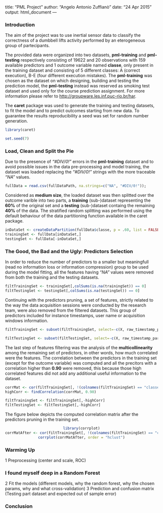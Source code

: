 title: "PML Project"
author: "Angelo Antonio Zuffianò"
date: "24 Apr 2015"
output: html_document
---

### Introduction
The aim of the project was to use inertial sensor data to classify the correctness of a dumbbell lifts activity performed by an eterogeneous group of partecipants. 

The provided data were organized into two datasets, **pml-training** and **pml-testing** respectively consisting of 19622 and 20 observations with 159 available predictors and 1 outcome variable named **classe**, only present in the training dataset and consisting of 5 different classes: A (correct execution), B-E (four different execution mistakes). The **pml-training** was chosen as the dataset on which designing, building and testing the prediction model, the **pml-testing** instead was reserved as smoking test dataset and used only for the course prediction assignment. For more information please refer to <http://groupware.les.inf.puc-rio.br/har>.

The **caret** package was used to generate the training and testing datasets, to fit the model and to predict outcomes starting from new data. To guarantee the results reproducibility a seed was set for random number generation.

```r
library(caret)

set.seed(7)
```

### Load, Clean and Split the Pie
Due to the presence of *"#DIV/0!"* errors in the **pml-training** dataset and to avoid possible issues in the data pre-processing and model training, the dataset was loaded replacing the *"#DIV/0!"* strings with the more traceable *"NA"* values.

```r
fullData = read.csv(fullDataPath, na.strings=c("NA", "#DIV/0!"));
```

Considered as **medium size**, the loaded dataset was then splitted over the outcome varible into two parts, a **training** (sub-)dataset representing the **60%** of the original set and a **testing** (sub-)dataset containg the remaining **40%** of the data. The stratified random splitting was performed using the default behaviour of the data partitioning function available in the caret package. 

```r
inDataSet <- createDataPartition(fullData$classe, p = .60, list = FALSE)
trainingSet <- fullData[inDataSet,]
testingSet <- fullData[-inDataSet,]
```

### The Good, the Bad and the Ugly: Predictors Selection
In order to reduce the number of predictors to a smaller but meaningfull (read no information loss or information compression) group to be used during the model fitting, all the features having *"NA"* values were removed from both the training and the testing datasets.

```r
filtTrainingSet <- trainingSet[,colSums(is.na(trainingSet)) == 0]
filtTestingSet <- testingSet[,colSums(is.na(testingSet)) == 0]
```

Continuing with the predictors pruning, a set of features, strictly related to the way the data acquisition sessions were conducted by the research team, were also removed from the filtered datasets. This group of predictors included for instance timestamps, user name or acquisition windows information.

```r
filtTrainingSet <- subset(filtTrainingSet, select=-c(X, raw_timestamp_part_1, raw_timestamp_part_2, cvtd_timestamp, new_window, num_window, user_name))

filtTestingSet <- subset(filtTestingSet, select=-c(X, raw_timestamp_part_1, raw_timestamp_part_2, cvtd_timestamp, new_window, num_window, user_name))
```

The last step of features filtering was the analysis of the **multicollinearity** among the remaining set of predictors, in other words, how much correlated were the features. The correlation between the predictors in the training set (except for the outcome variable) was computed and all the precitors with a correlation higher than **0.90** were removed, this because those high correlated features did not add any additional useful information to the dataset.

```r
corrMat <- cor(filtTrainingSet[, !(colnames(filtTrainingSet) == "classe")])
highCorr <- findCorrelation(corrMat, 0.90)

filtTrainingSet <- filtTrainingSet[,-highCorr]
filtTestingSet <- filtTestingSet[,-highCorr]
```

The figure below depicts the computed correlation matrix after the predictors pruning in the training set.

<div style="text-align:center">
```r
library(corrplot)
corrMatAfter <- cor(filtTrainingSet[, !(colnames(filtTrainingSet) == "classe")])
corrplot(corrMatAfter, order = "hclust")
```
</div>

### Warming Up
1 Preprocessing (center and scale, ROC)

### I found myself deep in a Random Forest
2 Fit the models (different models, why the random forest, why the chosen params, why and what cross-validation)
3 Prediction and confusion matrix (Testing part dataset and expected out of sample error)

### Conclusion